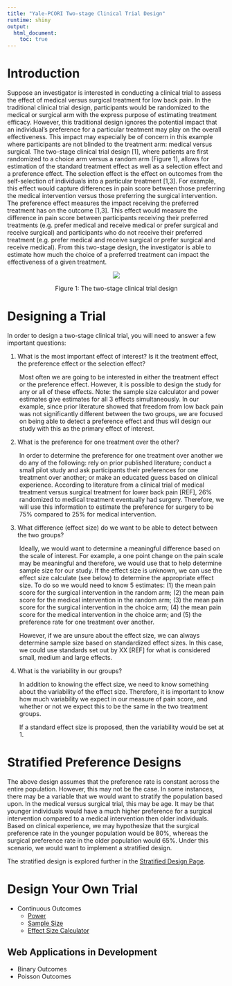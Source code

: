 ```yaml
---
title: "Yale-PCORI Two-stage Clinical Trial Design"
runtime: shiny
output: 
  html_document:
    toc: true
---
```


# Introduction

Suppose an investigator is interested in conducting a clinical trial to assess the effect of medical versus surgical treatment for low back pain. In the traditional clinical trial design, participants would be randomized to the medical or surgical arm with the express purpose of estimating treatment efficacy. However, this traditional design ignores the potential impact that an individual’s preference for a particular treatment may play on the overall effectiveness. This impact may especially be of concern in this example where participants are not blinded to the treatment arm: medical versus surgical. The two-stage clinical trial design [1], where patients are first randomized to a choice arm versus a random arm (Figure 1), allows for estimation of the standard treatment effect as well as a selection effect and a preference effect. The selection effect is the effect on outcomes from the self-selection of individuals into a particular treatment [1,3]. For example, this effect would capture differences in pain score between those preferring the medical intervention versus those preferring the surgical intervention.  The preference effect measures the impact receiving the preferred treatment has on the outcome [1,3]. This effect would measure the difference in pain score between participants receiving their preferred treatments (e.g. prefer medical and receive medical or prefer surgical and receive surgical) and participants who do not receive their preferred treatment (e.g. prefer medical and receive surgical or prefer surgical and receive medical). From this two-stage design, the investigator is able to estimate how much the choice of a preferred treatment can impact the effectiveness of a given treatment.

<center>
![](rucker-design.png) 

Figure 1: The two-stage clinical trial design 
</center>

# Designing a Trial

In order to design a two-stage clinical trial, you will need to answer a few important questions:

1.	What is the most important effect of interest?  Is it the treatment effect, the preference effect or the selection effect?

<div style="margin-left: 2em;">
Most often we are going to be interested in either the treatment effect or the preference effect.  However, it is possible to design the study for any or all of these effects. Note: the sample size calculator and power estimates give estimates for all 3 effects simultaneously.  In our example, since prior literature showed that freedom from low back pain was not significantly different between the two groups, we are focused on being able to detect a preference effect and thus will design our study with this as the primary effect of interest.  
</div>

2.	What is the preference for one treatment over the other?

<div style="margin-left: 2em;">
In order to determine the preference for one treatment over another we do any of the following: rely on prior published literature; conduct a small pilot study and ask participants their preferences for one treatment over another; or make an educated guess based on clinical experience.  According to literature from a clinical trial of medical treatment versus surgical treatment for lower back pain [REF], 26% randomized to medical treatment eventually had surgery.  Therefore, we will use this information to estimate the preference for surgery to be 75% compared to 25% for medical intervention.
</div>

3.	What difference (effect size) do we want to be able to detect between the two groups?

<div style="margin-left: 2em;">
Ideally, we would want to determine a meaningful difference based on the scale of interest.  For example, a one point change on the pain scale may be meaningful and therefore, we would use that to help determine sample size for our study.  If the effect size is unknown,  we can use the effect size calculate (see below) to determine the appropriate effect size. To do so we would need to know 5 estimates: (1) the mean pain score for the surgical intervention in the random arm; (2) the mean pain score for the medical intervention in the random arm; (3) the mean pain score for the surgical intervention in the choice arm; (4) the mean pain score for the medical intervention in the choice arm; and (5) the preference rate for one treatment over another.  

However, if we are unsure about the effect size, we can always determine sample size based on standardized effect sizes.  In this case, we could use standards set out by XX [REF] for what is considered small, medium and large effects.
</div>

4.	What is the variability in our groups?

<div style="margin-left: 2em;">
In addition to knowing the effect size, we need to know something about the variability of the effect size.  Therefore, it is important to know how much variability we expect in our measure of pain score, and whether or not we expect this to be the same in the two treatment groups.

If a standard effect size is proposed, then the variability would be set at 1.
</div>

# Stratified Preference Designs

The above design assumes that the preference rate is constant across the entire population.  However, this may not be the case.  In some instances, there may be a variable that we would want to stratify the population based upon.  In the medical versus surgical trial, this may be age.  It may be that younger individuals would have a much higher preference for a surgical intervention compared to a medical intervention then older individuals.  Based on clinical experience, we may hypothesize that the surgical preference rate in the younger population would be 80%, whereas the surgical preference rate in the older population would 65%.  Under this scenario, we would want to implement a stratified design.

The stratified design is explored further in the [Stratified Design Page](stratified-design).

# Design Your Own Trial

- Continuous Outcomes
    - [Power](../selection-effect-power) 
    - [Sample Size](../sample-size)
    - [Effect Size Calculator](../effect-size)


## Web Applications in Development

- Binary Outcomes
- Poisson Outcomes


